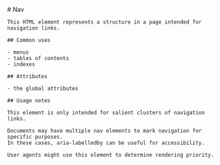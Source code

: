 
<MainHeader/>
<main>
  <article>
    # Nav

    This HTML element represents a structure in a page intended for navigation links.

    ## Common uses

    - menus
    - tables of contents
    - indexes

    ## Attributes

    - the global attributes

    ## Usage notes

    This element is only intended for salient clusters of navigation links.

    Documents may have multiple nav elements to mark navigation for specific purposes.
    In these cases, aria-labelledby can be useful for accessibility.

    User agents might use this element to determine rendering priority.
  </article>
</main>